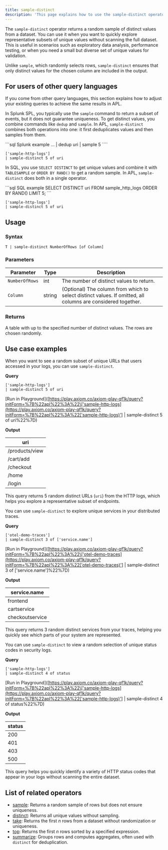 ```yaml
---
title: sample-distinct
description: 'This page explains how to use the sample-distinct operator in APL.'
---
```


The `sample-distinct` operator returns a random sample of distinct values from a dataset. You can use it when you want to quickly explore representative subsets of unique values without scanning the full dataset. This is useful in scenarios such as exploratory data analysis, performance testing, or when you need a small but diverse set of unique values for validation.

Unlike `sample`, which randomly selects rows, `sample-distinct` ensures that only distinct values for the chosen column are included in the output.

## For users of other query languages

If you come from other query languages, this section explains how to adjust your existing queries to achieve the same results in APL.

<AccordionGroup>
<Accordion title="Splunk SPL users">

In Splunk SPL, you typically use the `sample` command to return a subset of events, but it does not guarantee uniqueness. To get distinct values, you combine commands like `dedup` and `sample`. In APL, `sample-distinct` combines both operations into one: it first deduplicates values and then samples from them.

<CodeGroup>
```sql Splunk example
... | dedup uri | sample 5
````

```kusto APL equivalent
['sample-http-logs']
| sample-distinct 5 of uri
```

</CodeGroup>

</Accordion>
<Accordion title="ANSI SQL users">

In SQL, you use `SELECT DISTINCT` to get unique values and combine it with `TABLESAMPLE` or `ORDER BY RAND()` to get a random sample. In APL, `sample-distinct` does both in a single operator.

<CodeGroup>
```sql SQL example
SELECT DISTINCT uri
FROM sample_http_logs
ORDER BY RAND()
LIMIT 5;
```

```kusto APL equivalent
['sample-http-logs']
| sample-distinct 5 of uri
```

</CodeGroup>

</Accordion>
</AccordionGroup>

## Usage

### Syntax

```kusto
T | sample-distinct NumberOfRows [of Column]
```

### Parameters

| Parameter      | Type   | Description                                                                                                  |
| -------------- | ------ | ------------------------------------------------------------------------------------------------------------ |
| `NumberOfRows` | int    | The number of distinct values to return.                                                                     |
| `Column`       | string | (Optional) The column from which to select distinct values. If omitted, all columns are considered together. |

### Returns

A table with up to the specified number of distinct values. The rows are chosen randomly.

## Use case examples

<Tabs>
<Tab title="Log analysis">

When you want to see a random subset of unique URLs that users accessed in your logs, you can use `sample-distinct`.

**Query**

```kusto
['sample-http-logs']
| sample-distinct 5 of uri
```

\[Run in Playground]\([https://play.axiom.co/axiom-play-qf1k/query?initForm=%7B%22apl%22%3A%22\['sample-http-logs](https://play.axiom.co/axiom-play-qf1k/query?initForm=%7B%22apl%22%3A%22['sample-http-logs)'] | sample-distinct 5 of uri%22%7D)

**Output**

| uri            |
| -------------- |
| /products/view |
| /cart/add      |
| /checkout      |
| /home          |
| /login         |

This query returns 5 random distinct URLs (`uri`) from the HTTP logs, which helps you explore a representative subset of endpoints.

</Tab>
<Tab title="OpenTelemetry traces">

You can use `sample-distinct` to explore unique services in your distributed traces.

**Query**

```kusto
['otel-demo-traces']
| sample-distinct 3 of ['service.name']
```

\[Run in Playground]\([https://play.axiom.co/axiom-play-qf1k/query?initForm=%7B%22apl%22%3A%22\['otel-demo-traces](https://play.axiom.co/axiom-play-qf1k/query?initForm=%7B%22apl%22%3A%22['otel-demo-traces)'] | sample-distinct 3 of \['service.name']%22%7D)

**Output**

| service.name    |
| --------------- |
| frontend        |
| cartservice     |
| checkoutservice |

This query returns 3 random distinct services from your traces, helping you quickly see which parts of your system are represented.

</Tab>
<Tab title="Security logs">

You can use `sample-distinct` to view a random selection of unique status codes in security logs.

**Query**

```kusto
['sample-http-logs']
| sample-distinct 4 of status
```

\[Run in Playground]\([https://play.axiom.co/axiom-play-qf1k/query?initForm=%7B%22apl%22%3A%22\['sample-http-logs](https://play.axiom.co/axiom-play-qf1k/query?initForm=%7B%22apl%22%3A%22['sample-http-logs)'] | sample-distinct 4 of status%22%7D)

**Output**

| status |
| ------ |
| 200    |
| 401    |
| 403    |
| 500    |

This query helps you quickly identify a variety of HTTP status codes that appear in your logs without scanning the entire dataset.

</Tab>
</Tabs>

## List of related operators

* [sample](/apl/tabular-operators/sample-operator): Returns a random sample of rows but does not ensure uniqueness.
* [distinct](/apl/tabular-operators/distinct-operator): Returns all unique values without sampling.
* [take](/apl/tabular-operators/take-operator): Returns the first *n* rows from a dataset without randomization or uniqueness.
* [top](/apl/tabular-operators/top-operator): Returns the first *n* rows sorted by a specified expression.
* [summarize](/apl/tabular-operators/summarize-operator): Groups rows and computes aggregates, often used with `distinct` for deduplication.
